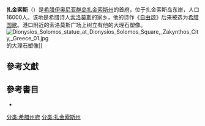 {{noteTA
|1=zh-tw:札金索斯;zh-hans:扎金索斯;zh-hant:扎金索斯;
}}
{{Infobox Greek Dimos
 |name = 扎金索斯
 |name_local = Ζάκυνθος
|image_map = Dimos Zakynthion.png
 |periph = [[伊奥尼亚群岛|伊奥尼亚群岛]]
 |prefec = [[扎金索斯州|扎金索斯州]]
 |population = 16475
 |population_as_of = 2001
 |area = 45.788
 |elevation = 
 |lat_deg = 37
 |lat_min = 47
 |lon_deg = 20
 |lon_min = 54
 |postal_code = 291 00
 |area_code = 26950
 |licence = ΖΑ
 |mayor = Dionisios Lamogio
 |website = 
 |image_skyline      = Agios Dionysos Church, Belltower, Zakynthos City, Greece 01.jpg
 |caption_skyline    = 扎金索斯的圣迪尼希奥斯教堂
 |city_flag          =
 |city_seal          = 
 |districts          = 
 |party              = 
 |since              = 
 |elevation_min      = 0
 |elevation_max      = 10
}}
'''扎金索斯'''（{{lang-el|Ζάκυνθος}}）是[[希腊|希腊]][[伊奥尼亚群岛|伊奥尼亚群岛]][[扎金索斯州|扎金索斯州]]的首府，位于扎金索斯岛东岸，人口16000人。该地是希腊诗人[[索洛莫斯|索洛莫斯]]的家乡，他的诗作《[[自由颂|自由颂]]》后来被选为[[希腊国歌|希腊国歌]]。港口附近的索洛莫斯广场上树立有他的大理石塑像。
[[File:Dionysios_Solomos_statue_at_Dionysios_Solomos_Square,_Zakynthos_City,_Greece_01.jpg|thumb]]的大理石塑像]]

== 參考文獻 ==
{{reflist}}

== 參考書目 ==
*{{cite book zh |author=雒玉玲 |title=希腊地图册 |format=M |edition=1 |location=北京 |publisher=中国地图出版社 |date=2010 |pages=64 |id= ISBN 978-7-5031-5295-5}}

{{希腊各州首府}}

[[分类:希腊州府|分类:希腊州府]]
[[分类:扎金索斯州|分类:扎金索斯州]]{{Authority control}}